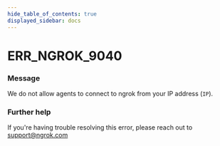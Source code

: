```yaml
---
hide_table_of_contents: true
displayed_sidebar: docs
---
```



# ERR_NGROK_9040

### Message

We do not allow agents to connect to ngrok from your IP address (`IP`).

<ErrorDetails error="err_ngrok_9040" />

### Further help

If you're having trouble resolving this error, please reach out to [support@ngrok.com](mailto:support@ngrok.com?subject=Help%20with%20ERR_NGROK_9040)
